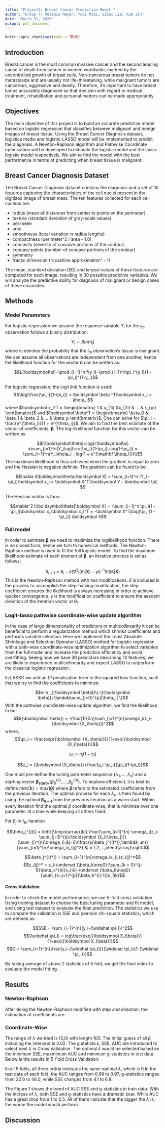 ```yaml
---
title: "Project2: Breast Cancer Prediction Model "
author: "Group 7: Melanie Mayer, Yuqi Miao, Sibei Liu, Xue Jin"
date: "March 31, 2020"
output: pdf_document
---
```


```r
knitr::opts_chunk$set(echo = TRUE)
```

## Introduction

Breast cancer is the most common invasive cancer and the second leading cause of death from cancer in women worldwide, marked by the uncontrolled growth of breast cells. Non-cancerous breast tumors do not metastasize and are usually not life-threatening, while malignant tumors are cancerous, aggressive and deadly. Therefore, it’s important to have breast lumps accurately diagnosed so that decision with regard to medical treatment, rehabilitation and personal matters can be made appropriately. 

## Objectives

The main objective of this project is to build an accurate predictive model based on logistic regression that classifies between malignant and benign images of breast tissue. Using the Breast Cancer Diagnosis dataset, logistics model and logistic-LASSO model will be implemented to predict the diagnosis. A Newton-Raphson algorithm and Pathwise Coordinate optimization will be developed to estimate the logistic model and the lasso-logistic model respectively. We aim to find the model with the best performance in terms of predicting when breast tissue is malignant.

## Breast Cancer Diagnosis Dataset

The Breast Cancer Diagnosis dataset contains the diagnosis and a set of 10 features capturing the characteristics of the cell nuclei present in the digitized image of breast mass. The ten features collected for each cell nucleus are:

* radius (mean of distances from center to points on the perimeter) 
* texture (standard deviation of gray-scale values) 
* perimeter 
* area 
* smoothness (local variation in radius lengths) 
* compactness (perimeter^2 / area - 1.0) 
* concavity (severity of concave portions of the contour) 
* concave points (number of concave portions of the contour) 
* symmetry 
* fractal dimension (“coastline approximation” - 1) 

The mean, standard deviation (SD) and largest values of these features are computed for each image, resulting in 30 possible predictive variables. We will analyze the predictive ability for diagnosis of malignant or benign cases of these covariates.

## Methods

### Model Parameters

For logistic regression we assume the response variable $Y_i$ for the $i_{th}$ observation follows a binary distribution:

$$Y_i\sim Bin(\pi_i)$$
where $\pi_i$ denotes the probablity that the $i_{th}$ observation's tissue is malignant. We can assume all observations are independent from one another, hence the likelihood function for the vector $\boldsymbol\pi$ can be written as:

$$L(\boldsymbol\pi)=\prod_{i=1}^n f(y_i)=\prod_{i=1}^n\pi_i^{y_i}(1 - \pi_i)^{1-y_i}$$

For logistic regression, the logit link function is used: $$\log(\frac{\pi_i}{1-\pi_i}) = \boldsymbol \beta ^T\boldsymbol x_i = \theta_i$$ where $\boldsymbol x_i^T =  \begin{bmatrix} 1 & x_{1i} &x_{2i} & ... & x_{pi} \end{bmatrix}$ and $\boldsymbol \beta^T =  \begin{bmatrix} \beta_0 & \beta_1  & \beta_2 & ... & \beta_p \end{bmatrix}$. One can solve for $\pi_i = \frac{e^{\theta_i}}{1 + e^{\theta_i}}$. We aim to find the best estimate of the vector of coefficients, $\boldsymbol \beta$. The log-likelihood function for this vector can be written as:

$$l(\boldsymbol\theta)=logL(\boldsymbol\pi) =\sum_{i=1}^n(Y_ilog\frac{\pi_i}{1-\pi_i}+log(1-\pi_i)) = \sum_{i=1}^n(Y_i\theta_i - log(1 + e^{\mathbf \theta_i}))\\$$
The maximum likelihood is thus achieved when the gradient is equal to zero and the Hessian is negative definite. The gradient can be found to be:

$$\nabla l(\boldsymbol\theta|\boldsymbol X) = \sum_{i=1}^n (Y_i - \pi_i)\boldsymbol x_i = \boldsymbol X^T(\boldsymbol Y - \boldsymbol \pi) $$

The Hessian matrix is thus:

$$\nabla^2 l(\boldsymbol\theta|\boldsymbol X) = -\sum_{i=1}^n \pi_i(1 - \pi_i)\boldsymbol x_i\boldsymbol x_i^T = -\boldsymbol X^Tdiag(\pi_i(1 - \pi_i)) \boldsymbol X$$


### Full model

In order to estimate $\boldsymbol \beta$ we need to maximize the loglikelihood function. There is no closed form, hence we turn to numerical methods. The Newton-Raphson method is used to fit the full logistic model. To find the maximum likelihood estimate of each element of $\boldsymbol \beta$, an iterative process is set as follows:

$$\theta_{i+1}  = \theta_{i} -\delta (\nabla^2l(\theta_{i}|\boldsymbol X)-\gamma I)^{-1}\nabla l(\theta_{i}|\boldsymbol X) $$
This is the Newton-Raphson method with two modifications. $\delta$ is included in the process to accomplish the step-halving modification, the step coefficient ensures the likelihood is always increasing in order to achieve quicker convergence. $\gamma$ is the modification coefficient to ensure the aescent direction of the iteration vector at $\theta_{i}$.


### Logit-lasso pathwise coordinate-wise update algorithm

In the case of large dimensionality of predictors or multicollinearity it can be beneficial to perform a regularization method which shrinks coefficients and performs variable selection. Here we implement the Least Absolute Shrinkage and Selection Operator (LASSO) method for logistic regression with a path-wise coordinate-wise optimization algorithm to select variables from the full model and increase the prediction efficiency and avoid overfitting. Seeing how we have 30 predictors describing 10 features, we are likely to experience multicollinearity and expect LASSO to outperform the classical logistic regression. 

In LASSO we add an L1 penalization term to the squared loss function, such that we try to find the coefficients to minimize:

$$min _{(\boldsymbol \beta)}\{-l({\boldsymbol \beta})+\lambda\sum_{j=0}^{p}|\beta_j| \}$$
With the pathwise coordinate-wise update algorithm, we find the likelihood to be: 
$$l({\boldsymbol \beta}) = -\frac{1}{2n}\sum_{i=1}^{n}\omega_i(z_i-{\boldsymbol {X_i\beta}})^2$$
where,
$$\pi_i = \frac{exp({\boldsymbol {X_i\beta}})}{1+exp({\boldsymbol {X_i\beta}})}$$

$$\omega_i = \pi_i(1-\pi_i)$$

$$z_i = {\boldsymbol {X_i\beta}}+\frac{y_i-\pi_i}{\pi_i(1-\pi_i)}$$

One must pre-define the tuning parameter sequence $\{\lambda_1,...,\lambda_s\}$ and a starting vector ${\boldsymbol{\beta_{start=}}}\{\beta_0^{(0)},...,\beta_p^{(0)}\}$. To imptove efficienct, it is best to define $max{(\boldsymbol \lambda)} = max(\boldsymbol\beta)$ where $\boldsymbol\beta$ refers to the estimated coefficients from the previous iteration. The  optimal process for each $\lambda_u$ is then found by using the optimal $\boldsymbol {\beta_{u-1}}$ from the previous iteration as a warm start. Within every iteration find the optimal $\beta$ coordinate-wise, that is minimize over one parameter at a time while keeping all others fixed.

For $\beta_j$ in $t_{th}$ iteration

$$\beta_j^{(t)} = \left\{\begin{array}{lc} \frac{\sum_{i=1}^{n} \omega_i(z_i-\sum_{j=1}^{p}{\boldsymbol {X_i}\beta_j})}{\sum_{i}^{n}\omega_i},&j=0\\\frac{s(\beta_j^{(t*)},\lambda_un)}{\sum_{i=1}^{n}\omega_ix_{ij}^2},&j = 1,2,...,p\end{array}\right.$$

$$\beta_j^{(t*)} = \sum_{i=1}^{n}\omega_ix_{ij}z_{ij}^*$$
$$z_{ij}^* = z_i-\underset {\beta_k\neq0}{\sum_{k = 0}^{j-1}}\beta_k^{(i)}x_{ik}-\underset {\beta_k\neq0}{\sum_{k=j+1}^{p}}\beta_k^{(i-1)}x_{ik}$$

#### Cross Validation

In order to check the model performance, we use 5-fold cross validation. Using training dataset  to choose the best tuning parameter and fit model, and using test dataset to evaluate the final prediction. The statistics we use to compare the validation is SSE and pearson chi-square statistics, which are defined as:

$$SSE = \sum_{i=1}^{n}(y_i-{\widehat \pi_i})^2$$
$${\widehat \pi_i} = log\frac{exp({\boldsymbol X_i\beta})}{1+exp({\boldsymbol X_i\beta})}$$
$$G = \sum_{i=1}^{n}\frac{y_i-{\widehat \pi_i}}{{\widehat \pi_i}(1-{\widehat \pi_i})}$$

By taking average of above 2 statistics of 5 fold, we get the final index to evaluate the model fitting.

## Results
### Newton-Raphson

After doing the Newton-Raphson modified with step and direction, the estimation of coefficients are:

\begin{center}
\includegraphics{./results/NR.JPG}
\end{center}

\begin{center}
Table 1. Estimated coefficients under Newton-Raphson method
\end{center}

### Coordinate-Wise


The range of $\lambda$ we tried is (3,0) with length 100. The initial guess of all $\beta$ including the intercept is 0.02. The g.statistics, SSE, AUC are introduced to select best $\lambda$ in Cross Validation. The optimal $\lambda$ would be selected based on the minimum SSE, maxmimum AUC and minimum g-statistics in test data. Below is the results in 5-Fold Cross Validation:

\begin{center}
\includegraphics{./results/Results from Yuqi.JPG}
\end{center}

\begin{center}
Table 2. Cross validatin results
\end{center}

In all 5 folds, all three critria indicates the same optimal $\lambda$, whcih is 0.In the test data of each fold, the AUC ranges from 0.99 to 0.97, g-statistics ranges from  22.6 to 48.0, while SSE changes from 4.1 to 6.8.

\begin{center}
\includegraphics{./results/lambda_change.jpeg}
\end{center}

\begin{center}
Fig 1. Changes in three criteria vs $\lambda$
\end{center}

The Figure 1 shows the trend of AUC SSE and g-statistics in train data. With the increse of $\lambda$, both SSE and g-statistics have a dramatic soar. While AUC has a great drop from 1 to 0.5. All of them indicate that the bigger the $\lambda$ is, the worse the model would perform.

## Discussion
 
